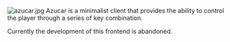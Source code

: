 [[File:azucar.jpg]]
Azucar is a minimalist client that provides the ability to control the player through a series of key combination. 

Currently the development of this frontend is abandoned.
